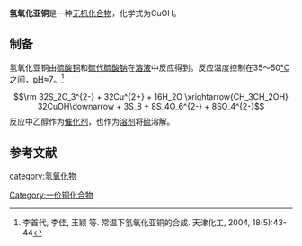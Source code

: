 {{Chembox
| ImageFile = [[File:Cu+.svg|33px]]  [[File:OH-.svg|33px]]
| ImageSize = 
| ImageAlt = 
| IUPACName = 
| OtherNames = 氢氧化铜(I)
| Section1 = {{Chembox Identifiers
| CASNo = 
| PubChem = 
| SMILES = [OH-].[Cu+]
| InChI=1S/Cu.H2O/h;1H2/q+1;/p-1
| InChIKey = ZMHWUUMELDFBCZ-UHFFFAOYSA-M
| ChemSpiderID =  8031144 
  }}
| Section2 = {{Chembox Properties
| Formula = CuOH
| MolarMass = 80.55
| Appearance = 黄色固体
| Density = 
| MeltingPt = 
| BoilingPt = 
| Solubility = 
  }}
| Section3 = {{Chembox Hazards
| MainHazards =
| FlashPt =
| AutoignitionPt =
| PEL = TWA 1 mg/m<sup>3</sup> (as Cu)<ref name=PGCH>{{PGCH|0150}}</ref>
| REL = TWA 1 mg/m<sup>3</sup> (as Cu)<ref name=PGCH/>
| IDLH =  TWA 100 mg/m<sup>3</sup> (as Cu)<ref name=PGCH/>
  }}
}}
'''氢氧化亚铜'''是一种[[无机化合物|无机化合物]]，化学式为CuOH。
==制备==
氢氧化亚铜由[[硫酸铜|硫酸铜]]和[[硫代硫酸钠|硫代硫酸钠]]在[[溶液|溶液]]中反应得到。反应温度控制在35～50[[摄氏度|°C]]之间，[[pH|pH]]≈7。<ref>李首代, 李佳, 王颖 等. 常温下氢氧化亚铜的合成. 天津化工, 2004, 18(5):43-44</ref>
:<math> \rm 32S_2O_3^{2-} + 32Cu^{2+} + 16H_2O \xrightarrow{CH_3CH_2OH} 32CuOH\downarrow + 3S_8 + 8S_4O_6^{2-} + 8SO_4^{2-} </math>
反应中乙醇作为[[催化剂|催化剂]]，也作为[[溶剂|溶剂]]将[[硫|硫]]溶解。
==参考文献==
{{reflist}}
{{铜化合物}}
{{氢氧化物}}
[[Category:一价铜化合物|Category:一价铜化合物]]
[[category:氢氧化物|category:氢氧化物]]
